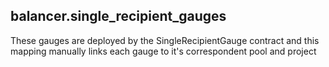 ## balancer.single_recipient_gauges 
These gauges are deployed by the SingleRecipientGauge contract and this mapping manually links each gauge to it&#x27;s correspondent pool and project


<ParamField path="gauge_address">

</ParamField>
<ParamField path="pool_id">

</ParamField>
<ParamField path="project">

</ParamField>
<ParamField path="blockchain">

</ParamField>
